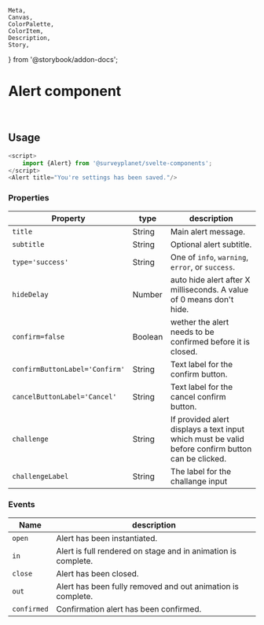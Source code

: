 	Meta,
	Canvas,
	ColorPalette,
	ColorItem,
	Description,
	Story,
} from '@storybook/addon-docs';


<Meta
	title="Alert/Documentation"
	component={Alert}
/>

# Alert component

<div id="example">
	<Story id="alert-default--default" />
	<br />
	<Story id="alert-default--challenge" />
</div>

## Usage

```ts
<script>
	import {Alert} from '@surveyplanet/svelte-components';
</script>
<Alert title="You're settings has been saved."/>
```

### Properties

| Property                       | type    | description                                                                                       |
| ------------------------------ | ------- | ------------------------------------------------------------------------------------------------- |
| `title`                        | String  | Main alert message.                                                                               |
| `subtitle`                     | String  | Optional alert subtitle.                                                                          |
| `type='success'`               | String  | One of `info`, `warning`, `error`, or `success`.                                                  |
| `hideDelay`                    | Number  | auto hide alert after X milliseconds. A value of 0 means don't hide.                              |
| `confirm=false`                | Boolean | wether the alert needs to be confirmed before it is closed.                                       |
| `confirmButtonLabel='Confirm'` | String  | Text label for the confirm button.                                                                |
| `cancelButtonLabel='Cancel'`   | String  | Text label for the cancel confirm button.                                                         |
| `challenge`                    | String  | If provided alert displays a text input which must be valid before confirm button can be clicked. |
| `challengeLabel`               | String  | The label for the challange input                                                                 |

### Events

| Name        | description                                                   |
| ----------- | ------------------------------------------------------------- |
| `open`      | Alert has been instantiated.                                  |
| `in`        | Alert is full rendered on stage and in animation is complete. |
| `close`     | Alert has been closed.                                        |
| `out`       | Alert has been fully removed and out animation is complete.   |
| `confirmed` | Confirmation alert has been confirmed.                        |
